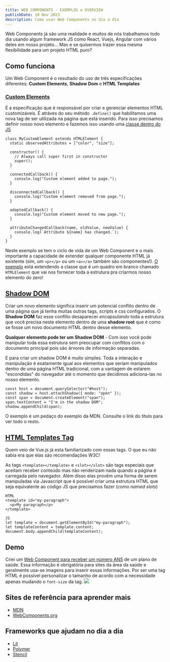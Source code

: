 ```yaml
---
title: WEB COMPONENTS - EXEMPLOS e OVERVIEW
publishDate: 10 Nov 2023
description: Como usar Web Components no dia a dia
---
```

Web Components já são uma realidade e muitos de nós trabalhamos todo dia usando algum framework JS como React, Vuejs, Angular com vários deles em nosso projeto... Mas e se quisermos trazer essa mesma flexibilidade para um projeto HTML puro?

## Como funciona
Um Web Component é o resultado do uso de três especificações diferentes: **Custom Elements**, **Shadow Dom** e **HTML Templates**

### [Custom Elements](https://developer.mozilla.org/en-US/docs/Web/API/CustomElementRegistry)
É a especificação que é responsável por criar e gerenciar elementos HTML customizáveis. É atráves do seu método `.define()` que habilitamos uma nova tag de ser utilizada na página que está inserido.
Para isso precisamos definir nosso novo elemento e fazemos isso usando uma [classe dentro do JS](https://developer.mozilla.org/en-US/docs/Web/JavaScript/Reference/Classes)
```
class MyCustomElement extends HTMLElement {
  static observedAttributes = ["color", "size"];

  constructor() {
    // Always call super first in constructor
    super();
  }

  connectedCallback() {
    console.log("Custom element added to page.");
  }

  disconnectedCallback() {
    console.log("Custom element removed from page.");
  }

  adoptedCallback() {
    console.log("Custom element moved to new page.");
  }

  attributeChangedCallback(name, oldValue, newValue) {
    console.log(`Attribute ${name} has changed.`);
  }
}
```
Neste exemplo se tem o ciclo de vida de um Web Component e o mais importante a capacidade de extender qualquer componente HTML já existente (sim, um `<p></p>` ou um `<a></a>` também são componentes!). [O exemplo](https://developer.mozilla.org/en-US/docs/Web/API/Web_components/Using_custom_elements) está extendendo a classe que é um quadro em branco chamado `HTMLElement` que vai nos fornecer toda a estrutura pra criarmos nosso elemento do zero!

## [Shadow DOM](https://developer.mozilla.org/en-US/docs/Web/API/Web_components/Using_shadow_DOM)
Criar um novo elemento significa inserir um potencial conflito dentro de uma página que já tenha muitas outras tags, scripts e css configurados. O **Shadow DOM** faz esse conflito desaparecer *encapsulando* toda a estrutura que você precisa neste elemento dentro de uma **shadow root** que é como se fosse um novo documento HTML dentro desse elemento. 

**Qualquer elemento pode ter um Shadow DOM** - Com isso você pode manipular toda essa estrutura sem preocupar com conflitos com o documento principal pois são árvores de informação separadas.

E para criar um shadow DOM é muito simples. Toda a interação e manipulação é exatamente igual aos elementos que seriam manipulados dentro de uma página HTML tradicional, com a vantagem de estarem "escondidas" do navegador até o momento que decidimos adiciona-las no nosso elemento.

```
const host = document.querySelector("#host");
const shadow = host.attachShadow({ mode: "open" });
const span = document.createElement("span");
span.textContent = "I'm in the shadow DOM";
shadow.appendChild(span);
```
O exemplo é um pedaço do exemplo da MDN. Consulte o link do título para ver todo o resto.

## [HTML Templates Tag](https://developer.mozilla.org/en-US/docs/Web/API/Web_components/Using_templates_and_slots)
Quem veio de Vue.js já esta familiarizado com essas tags. O que eu não sabia era que elas são recomendações W3C!

As tags `<template></template>` e `<slot></slot>` são tags especiais que aceitam receber conteúdo mas não renderizam nada quando a página é carregada pelo navegador. Além disso elas provêm uma forma de serem manipuladas via Javascript que é possível criar uma estrutura HTML que seja equivalente ao código JS que precisamos fazer (como *named slots*)
```
HTML
<template id="my-paragraph">
  <p>My paragraph</p>
</template>

JS
let template = document.getElementById("my-paragraph");
let templateContent = template.content;
document.body.appendChild(templateContent);
```

## Demo
Criei um [Web Component para receber um número ANS](https://github.com/rhamses/ans-tag) de um plano de saúde. Essa informação é obrigatória para sites da área da saúde e geralmente usa-se imagens para inserir essas informações. Por ser uma tag HTML é possível personalizar o tamanho de acordo com a necessidade apenas mudando o `font-size` da tag.
![](https://raw.githubusercontent.com/rhamses/ans-tag/main/demo/ans-demo.gif)

## Sites de referência para aprender mais
- [MDN](https://developer.mozilla.org/en-US/docs/Web/API/Web_components)
- [WebComponents.org](https://www.webcomponents.org)

## Frameworks que ajudam no dia a dia
- [Lit](https://lit.dev)
- [Polymer](https://polymer-library.polymer-project.org)
- [Stencil](https://stenciljs.com)